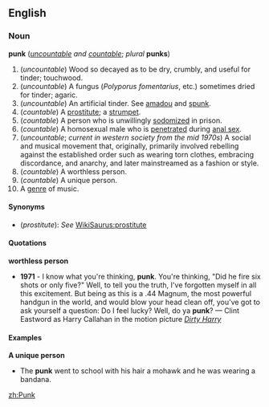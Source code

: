 ==English==

===Noun===
'''punk''' (''[[uncountable]] and [[countable]]''; ''plural'' '''punks''')
#(''uncountable'') Wood so decayed as to be dry, crumbly, and useful for tinder; touchwood.
#(''uncountable'') A fungus (''Polyporus fomentarius'', etc.) sometimes dried for tinder; agaric.
#(''uncountable'') An artificial tinder. See [[amadou]] and [[spunk]].
#(''countable'') A [[prostitute]]; a [[strumpet]].
#(''countable'') A person who is unwillingly [[sodomize]]d in prison.
#(''countable'') A homosexual male who is [[penetrate]]d during [[anal sex]].
#(''uncountable''; ''current in western society from the mid 1970s'') A social and musical movement that, originally, primarily involved rebelling against the established order such as wearing torn clothes, embracing discordance, and anarchy, and later mainstreamed as a fashion or style.
#(''countable'') A worthless person.
#(''countable'') A unique person.
# A [[genre]] of music.

====Synonyms====
*(''prostitute''): ''See'' [[WikiSaurus:prostitute]]

====Quotations====
'''worthless person'''
*'''1971''' - I know what you're thinking, '''punk'''. You're thinking, "Did he fire six shots or only five?" Well, to tell you the truth, I've forgotten myself in all this excitement. But being as this is a .44 Magnum, the most powerful handgun in the world, and would blow your head clean off, you've got to ask yourself a question: Do I feel lucky? Well, do ya '''punk'''? &mdash; Clint Eastword as Harry Callahan in the motion picture ''[[w:Dirty Harry|Dirty Harry]]''

====Examples====

'''A unique person'''
*The '''punk''' went to school with his hair a mohawk and he was wearing a bandana.

[[zh:Punk]]
